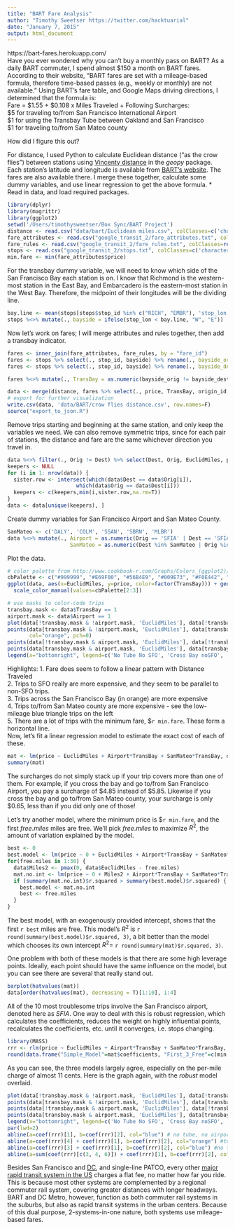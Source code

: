 ```yaml
---
title: "BART Fare Analysis"
author: "Timothy Sweetser https://twitter.com/hacktuarial"
date: "January 7, 2015"
output: html_document
---
```

https://bart-fares.herokuapp.com/  
Have you ever wondered why you can’t buy a monthly pass on BART? As a daily BART commuter, I spend almost $150 a month on BART fares. According to their website, “BART fares are set with a mileage-based formula, therefore time-based passes (e.g., weekly or monthly) are not available.” Using BART’s fare table, and Google Maps driving directions, I determined that the formula is:  
Fare = \$1.55 + \$0.108 x Miles Traveled + Following Surcharges:  
\$5 for traveling to/from San Francisco International Airport  
\$1 for using the Transbay Tube between Oakland and San Francisco  
\$1 for traveling to/from San Mateo county

How did I figure this out?

For distance, I used Python to calculate Euclidean distance ("as the crow flies") between stations using [Vincenty distance](http://en.wikipedia.org/wiki/Vincenty%27s_formulae) in the $geopy$ package. Each station's latitude and longitude is available from [BART's website](http://www.bart.gov/schedules/developers/gtfs). The fares are also available there. I merge these together, calculate some dummy variables, and use linear regression to get the above formula.
* Read in data, and load required packages. 
```r
library(dplyr)
library(magrittr)
library(ggplot2)
setwd('/Users/timothysweetser/Box Sync/BART Project')
distance <- read.csv("data/bart/Euclidean miles.csv", colClasses=c('character', 'numeric', 'numeric', 'character'))
fare_attributes <- read.csv("google_transit_2/fare_attributes.txt", colClasses=c('character', 'numeric', 'character', 'character', 'character', 'character', 'character'))
fare_rules <- read.csv("google_transit_2/fare_rules.txt", colClasses=rep('character', 5))
stops <- read.csv("google_transit_2/stops.txt", colClasses=c('character', 'character', 'character', 'numeric', 'numeric', 'character', 'character'))
min.fare <- min(fare_attributes$price)
```

For the transbay dummy variable, we will need to know which side of the San Francisco Bay each station is on. I know that Richmond is the western-most station in the East Bay, and Embarcadero is the eastern-most station in the West Bay. Therefore, the midpoint of their longitudes will be the dividing line. 
```r
bay.line <- mean(stops[stops$stop_id %in% c("RICH", "EMBR"), 'stop_lon'])
stops %<>% mutate(., bayside = ifelse(stop_lon < bay.line, "W", "E"))
```

Now let's work on fares; I will merge attributes and rules together, then add a transbay indicator.
```r
fares <- inner_join(fare_attributes, fare_rules, by = "fare_id")
fares <- stops %>% select(., stop_id, bayside) %>% rename(., bayside_orig = bayside) %>% inner_join(fares, ., by=c("origin_id"="stop_id")) 
fares <- stops %>% select(., stop_id, bayside) %>% rename(., bayside_dest = bayside) %>% inner_join(fares, ., by=c("destination_id"="stop_id")) 

fares %<>% mutate(., TransBay = as.numeric(bayside_orig != bayside_dest))

data <- merge(distance, fares %>% select(., price, TransBay, origin_id, destination_id), by.x=c('Orig', 'Dest'), by.y=c('origin_id', 'destination_id'))
# export for further visualization
write.csv(data, 'data/BART/crow flies distance.csv', row.names=F)
source("export_to_json.R")
```

Remove trips starting and beginning at the same station, and only keep the variables we need. We can also remove symmetric trips, since for each pair of stations, the distance and fare are the same whichever direction you travel in.
```r
data %<>% filter(., Orig != Dest) %>% select(Dest, Orig, EuclidMiles, price, TransBay)
keepers <- NULL
for (i in 1: nrow(data)) {
  sister.row <- intersect(which(data$Dest == data$Orig[i]),
                      which(data$Orig == data$Dest[i]))
  keepers <- c(keepers,min(i,sister.row,na.rm=T))
}
data <- data[unique(keepers), ]
```

Create dummy variables for San Francisco Airport and San Mateo County.
```r
SanMateo <- c('DALY', 'COLM', 'SSAN', 'SBRN', 'MLBR')
data %<>% mutate(., Airport = as.numeric(Orig == 'SFIA' | Dest == 'SFIA'),
                    SanMateo = as.numeric(Dest %in% SanMateo | Orig %in% SanMateo))
```

Plot the data.
```r
# color palette from http://www.cookbook-r.com/Graphs/Colors_(ggplot2)/
cbPalette <- c("#999999", "#E69F00", "#56B4E9", "#009E73", "#F0E442", "#0072B2", "#D55E00", "#CC79A7")
ggplot(data, aes(x=EuclidMiles, y=price, color=factor(TransBay))) + geom_point(aes(shape=factor(Airport))) + 
  scale_color_manual(values=cbPalette[2:3])
```

```r
# use masks to color-code trips
transbay.mask <- data$TransBay == 1 
airport.mask <- data$Airport == 1
plot(data[!transbay.mask & !airport.mask, 'EuclidMiles'], data[!transbay.mask & !airport.mask, 'price'], col="blue", xlab = "Distance Between Stations (Miles)", ylab= "Fare (Dollars)", xlim=c(0, 52), ylim=c(0, 12),     main="Fare vs. Distance between Stations", pch=0)
points(data[transbay.mask & !airport.mask, 'EuclidMiles'], data[transbay.mask & !airport.mask, 'price'],
       col="orange", pch=0)
points(data[!transbay.mask & airport.mask, 'EuclidMiles'], data[!transbay.mask & airport.mask, 'price'], col="blue", pch=17)
points(data[transbay.mask & airport.mask, 'EuclidMiles'], data[transbay.mask & airport.mask, 'price'], col="orange", pch=17)
legend(x="bottomright", legend=c('No Tube No SFO', 'Cross Bay noSFO', 'SFO-Peninsula', 'SFO-East Bay'), col=rep(c("blue", "orange"), 2), pch=c(0, 0, 17, 17))
```  

Highlights:
1. Fare does seem to follow a linear pattern with Distance Traveled  
2. Trips to SFO really are more expensive, and they seem to be parallel to non-SFO trips.  
3. Trips across the San Francisco Bay (in orange) are more expensive  
4. Trips to/from San Mateo county are more expensive - see the low-mileage blue triangle trips   on the left  
5. There are a lot of trips with the minimum fare, \$`r min.fare`. These form a horizontal line.  
Now, let's fit a linear regression model to estimate the exact cost of each of these.
```r
mat <- lm(price ~ EuclidMiles + Airport*TransBay + SanMateo*TransBay, data)
summary(mat)
```
The surcharges do not simply stack up if your trip covers more than one of them. For example, if you cross the bay and go to/from San Francisco Airport, you pay a surcharge of $4.85 instead of $5.85. Likewise if you cross the bay and go to/from San Mateo county, your surcharge is only $0.65, less than if you did only one of those!  

Let's try another model, where the minimum price is \$`r min.fare`, and the first $free.miles$ miles are free. We'll pick $free.miles$ to maximize $R^2$, the amount of variation explained by the model.
```r
best <- 0
best.model <- lm(price ~ 0 + EuclidMiles + Airport*TransBay + SanMateo*TransBay, data, offset=rep(min.fare, nrow(data)))
for(free.miles in 1:30) {
  data$Miles2 <- pmax(0, data$EuclidMiles - free.miles)
  mat.no.int <- lm(price ~ 0 + Miles2 + Airport*TransBay + SanMateo*TransBay, data, offset=rep(min.fare, nrow(data)))
  if (summary(mat.no.int)$r.squared > summary(best.model)$r.squared) {
    best.model <- mat.no.int
    best <- free.miles
  }
}
```

The best model, with an exogenously provided intercept, shows that the first `r best` miles are free. This model's $R^2$ is `r round(summary(best.model)$r.squared, 3)`, a bit better than the model which chooses its own intercept $R^2 =$ `r round(summary(mat)$r.squared, 3)`.  

One problem with both of these models is that there are some high leverage points. Ideally, each point should have the same influence on the model, but you can see there are several that really stand out.
```r
barplot(hatvalues(mat))
data[order(hatvalues(mat), decreasing = T)[1:10], 1:4]
```

All of the 10 most troublesome trips involve the San Francisco airport, denoted here as $SFIA$. One way to deal with this is robust regression, which calculates the coefficients, reduces the weight on highly influential points, recalculates the coefficients, etc. until it converges, i.e. stops changing.
```r
library(MASS)
rrr <- rlm(price ~ EuclidMiles + Airport*TransBay + SanMateo*TransBay, data)
round(data.frame("Simple_Model"=mat$coefficients, "First_3_Free"=c(min.fare, best.model$coefficients), "Robust"=rrr$coefficients), 3)
```  

As you can see, the three models largely agree, especially on the per-mile charge of almost 11 cents. Here is the graph again, with the *robust* model overlaid.
```r
plot(data[!transbay.mask & !airport.mask, 'EuclidMiles'], data[!transbay.mask & !airport.mask, 'price'], col="blue", xlab = "Distance Between Stations (Miles)", ylab= "Fare (Dollars)", xlim=c(0, 52), ylim=c(0, 12),     main="Fare vs. Distance between Stations", pch=0)
points(data[transbay.mask & !airport.mask, 'EuclidMiles'], data[transbay.mask & !airport.mask, 'price'],       col="orange", pch=0)
points(data[!transbay.mask & airport.mask, 'EuclidMiles'], data[!transbay.mask & airport.mask, 'price'], col="blue", pch=17)
points(data[transbay.mask & airport.mask, 'EuclidMiles'], data[transbay.mask & airport.mask, 'price'], col="orange", pch=17)
legend(x="bottomright", legend=c('No Tube No SFO', 'Cross Bay noSFO', 'SFO-Peninsula', 'SFO-East Bay'), col=rep(c("blue", "orange"), 2), pch=c(0, 0, 17, 17))
par(lwd=2)
abline(a=coef(rrr)[1], b=coef(rrr)[2], col="blue") # no tube, no airport
abline(a=coef(rrr)[4] + coef(rrr)[1], b=coef(rrr)[2], col="orange") #tube, no airport
abline(a=coef(rrr)[3] + coef(rrr)[1], b=coef(rrr)[2], col="blue") #no tube, airport
abline(a=sum(coef(rrr)[c(3, 4, 6)]) + coef(rrr)[1], b=coef(rrr)[2], col="orange") #tube, airport
```

Besides San Francisco and [DC](http://planitmetro.com/2012/11/15/how-are-metrorail-fares-calculated/), and single-line PATCO, every other [major rapid transit system in the US](http://en.wikipedia.org/wiki/List_of_United_States_rapid_transit_systems_by_ridership) charges a flat fee, no matter how far you ride. This is because most other systems are complemented by a regional commuter rail system, covering greater distances with longer headways. BART and DC Metro, however, function as both commuter rail systems in the suburbs, but also as rapid transit systems in the urban centers. Because of this dual purpose, 2-systems-in-one nature, both systems use mileage-based fares. 
